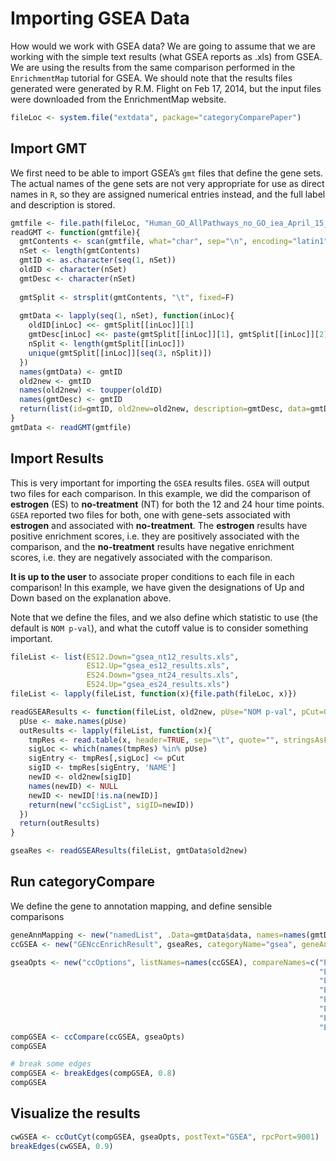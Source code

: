 <!--
  %\VignetteEngine{knitr}
  %\VignetteIndexEntry{Importing GSEA}
  %\VignetteDepends{categoryComparePaper}
-->

# Importing GSEA Data

How would we work with GSEA data? We are going to assume that we are working with the simple text results (what GSEA reports as .xls) from GSEA. We are using the results from the same comparison performed in the `EnrichmentMap` tutorial for GSEA. We should note that the results files generated were generated by R.M. Flight on Feb 17, 2014, but the input files were downloaded from the EnrichmentMap website.

```r
fileLoc <- system.file("extdata", package="categoryComparePaper")
```

## Import GMT

We first need to be able to import GSEA's `gmt` files that define the gene sets. The actual names of the gene sets are not very appropriate for use as direct names in `R`, so they are assigned numerical entries instead, and the full label and description is stored.

```r
gmtfile <- file.path(fileLoc, "Human_GO_AllPathways_no_GO_iea_April_15_2013_symbol.gmt.gz")
readGMT <- function(gmtfile){
  gmtContents <- scan(gmtfile, what="char", sep="\n", encoding="latin1")
  nSet <- length(gmtContents)
  gmtID <- as.character(seq(1, nSet))
  oldID <- character(nSet)
  gmtDesc <- character(nSet)
  
  gmtSplit <- strsplit(gmtContents, "\t", fixed=F)
    
  gmtData <- lapply(seq(1, nSet), function(inLoc){
    oldID[inLoc] <<- gmtSplit[[inLoc]][1]
    gmtDesc[inLoc] <<- paste(gmtSplit[[inLoc]][1], gmtSplit[[inLoc]][2], sep="::")
    nSplit <- length(gmtSplit[[inLoc]])
    unique(gmtSplit[[inLoc]][seq(3, nSplit)])
  })
  names(gmtData) <- gmtID
  old2new <- gmtID
  names(old2new) <- toupper(oldID)
  names(gmtDesc) <- gmtID
  return(list(id=gmtID, old2new=old2new, description=gmtDesc, data=gmtData))
}
gmtData <- readGMT(gmtfile)
```

## Import Results

This is very important for importing the `GSEA` results files. `GSEA` will output two files for each comparison. In this example, we did the comparison of **estrogen** (ES) to **no-treatment** (NT) for both the 12 and 24 hour time points. `GSEA` reported two files for both, one with gene-sets associated with **estrogen** and associated with **no-treatment**. The **estrogen** results have positive enrichment scores, i.e. they are positively associated with the comparison, and the **no-treatment** results have negative enrichment scores, i.e. they are negatively associated with the comparison. 

**It is up to the user** to associate proper conditions to each file in each comparison! In this example, we have given the designations of Up and Down based on the explanation above. 

Note that we define the files, and we also define which statistic to use (the default is `NOM p-val`), and what the cutoff value is to consider something important.

```r
fileList <- list(ES12.Down="gsea_nt12_results.xls",
                 ES12.Up="gsea_es12_results.xls",
                 ES24.Down="gsea_nt24_results.xls",
                 ES24.Up="gsea_es24_results.xls")
fileList <- lapply(fileList, function(x){file.path(fileLoc, x)})

readGSEAResults <- function(fileList, old2new, pUse="NOM p-val", pCut=0.01){
  pUse <- make.names(pUse)
  outResults <- lapply(fileList, function(x){
    tmpRes <- read.table(x, header=TRUE, sep="\t", quote="", stringsAsFactors=FALSE)
    sigLoc <- which(names(tmpRes) %in% pUse)
    sigEntry <- tmpRes[,sigLoc] <= pCut
    sigID <- tmpRes[sigEntry, 'NAME']
    newID <- old2new[sigID]
    names(newID) <- NULL
    newID <- newID[!is.na(newID)]
    return(new("ccSigList", sigID=newID))
  })
  return(outResults)
}

gseaRes <- readGSEAResults(fileList, gmtData$old2new)
```

## Run categoryCompare

We define the gene to annotation mapping, and define sensible comparisons

```r
geneAnnMapping <- new("namedList", .Data=gmtData$data, names=names(gmtData$data))
ccGSEA <- new("GENccEnrichResult", gseaRes, categoryName="gsea", geneAnnMapping=geneAnnMapping, overlapType="overlap", annDescription=gmtData$description)

gseaOpts <- new("ccOptions", listNames=names(ccGSEA), compareNames=c("ES12.Up",
                                                                     "ES12.Down",
                                                                     "ES24.Up",
                                                                     "ES24.Down",
                                                                     "ES12.Up,ES24.Up",
                                                                     "ES12.Up,ES24.Down",
                                                                     "ES12.Down,ES24.Up",
                                                                     "ES12.Down,ES24.Down"))
compGSEA <- ccCompare(ccGSEA, gseaOpts)
compGSEA

# break some edges
compGSEA <- breakEdges(compGSEA, 0.8)
compGSEA
```

## Visualize the results

```r

cwGSEA <- ccOutCyt(compGSEA, gseaOpts, postText="GSEA", rpcPort=9001)
breakEdges(cwGSEA, 0.9)
```

